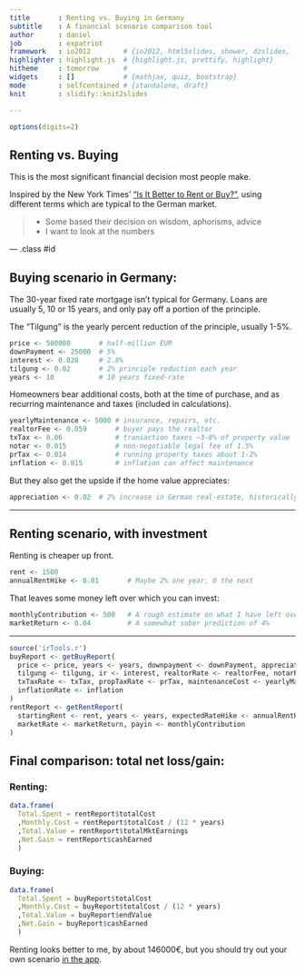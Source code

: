 ```yaml
---
title       : Renting vs. Buying in Germany
subtitle    : A financial scenario comparison tool
author      : daniel
job         : expatriot
framework   : io2012        # {io2012, html5slides, shower, dzslides, ...}
highlighter : highlight.js  # {highlight.js, prettify, highlight}
hitheme     : tomorrow      # 
widgets     : []            # {mathjax, quiz, bootstrap}
mode        : selfcontained # {standalone, draft}
knit        : slidify::knit2slides

---
```


```r
options(digits=2)
```

## Renting vs. Buying

This is the most significant financial decision most people make.

Inspired by the New York Times' ["Is It Better to Rent or Buy?"](http://www.nytimes.com/interactive/2014/upshot/buy-rent-calculator.html?_r=0),
using different terms which are typical to the German market.


> * Some based their decision on wisdom, aphorisms, advice
> * I want to look at the numbers


--- .class #id

## Buying scenario in Germany:

The 30-year fixed rate mortgage isn't typical for Germany. Loans are usually 5, 10 or 15 years, and only pay off a portion of the principle.

The "Tilgung" is the yearly percent reduction of the principle, usually 1-5%.

```r
price <- 500000       # half-million EUR
downPayment <- 25000  # 5%
interest <- 0.028     # 2.8%
tilgung <- 0.02       # 2% principle reduction each year
years <- 10           # 10 years fixed-rate
```


Homeowners bear additional costs, both at the time of purchase, and as recurring maintenance and taxes (included in calculations). 


```r
yearlyMaintenance <- 5000 # insurance, repairs, etc.
realtorFee <- 0.059       # buyer pays the realtor
txTax <- 0.06             # transaction taxes ~3-8% of property value
notar <- 0.015            # non-negotiable legal fee of 1.5%
prTax <- 0.014            # running property taxes about 1-2%
inflation <- 0.015        # inflation can affect maintenance
```

But they also get the upside if the home value appreciates:

```r
appreciation <- 0.02  # 2% increase in German real-estate, historically
```

---

## Renting scenario, with investment

Renting is cheaper up front.

```r
rent <- 1500
annualRentHike <- 0.01       # Maybe 2% one year, 0 the next
```

That leaves some money left over which you can invest:

```r
monthlyContribution <- 500   # A rough estimate on what I have left over
marketReturn <- 0.04         # A somewhat sober prediction of 4%
```

---

```r
source('irTools.r')
buyReport <- getBuyReport(
  price <- price, years <- years, downpayment <- downPayment, appreciation <- appreciation,
  tilgung <- tilgung, ir <- interest, realtorRate <- realtorFee, notarRate <- notar,
  txTaxRate <- txTax, propTaxRate <- prTax, maintenanceCost <- yearlyMaintenance,
  inflationRate <- inflation
)
rentReport <- getRentReport(
  startingRent <- rent, years <- years, expectedRateHike <- annualRentHike,
  marketRate <- marketReturn, payin <- monthlyContribution
)
```

## Final comparison: total net loss/gain:

### Renting:

```r
data.frame(
  Total.Spent = rentReport$totalCost
  ,Monthly.Cost = rentReport$totalCost / (12 * years)
  ,Total.Value = rentReport$totalMktEarnings
  ,Net.Gain = rentReport$cashEarned
  )
```

### Buying:

```r
data.frame(
  Total.Spent = buyReport$totalCost
  ,Monthly.Cost = buyReport$totalCost / (12 * years)
  ,Total.Value = buyReport$endValue
  ,Net.Gain = buyReport$cashEarned
  )
```

Renting looks better to me, by about 146000€,
but you should try out your own scenario [in the app](https://www.shinyapps.io/admin/#/application/61979).














